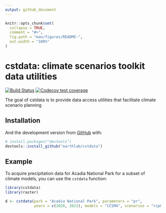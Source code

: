 ```yaml
---
output: github_document
---
```


<!-- README.md is generated from README.Rmd. Please edit that file -->

```r
knitr::opts_chunk$set(
  collapse = TRUE,
  comment = "#>",
  fig.path = "man/figures/README-",
  out.width = "100%"
)
```

# cstdata: climate scenarios toolkit data utilities

<!-- badges: start -->
[![Build Status](https://travis-ci.com/earthlab/cstdata.svg?branch=master)](https://travis-ci.com/earthlab/cstdata)
[![Codecov test coverage](https://codecov.io/gh/earthlab/cstdata/branch/master/graph/badge.svg)](https://codecov.io/gh/earthlab/cstdata?branch=master)
<!-- badges: end -->

The goal of cstdata is to provide data access utilities that facilitate climate 
scenario planning

## Installation

And the development version from [GitHub](https://github.com/) with:

``` r
# install.packages("devtools")
devtools::install_github("earthlab/cstdata")
```
## Example

To acquire precipitation data for Acadia National Park for a subset of climate
models, you can use the `cstdata` function:

```r
library(cstdata)
library(raster)

d <- cstdata(park = "Acadia National Park", parameters = "pr", 
             years = c(2020, 2021), models = "CCSM4", scenarios = "rcp85")
```

